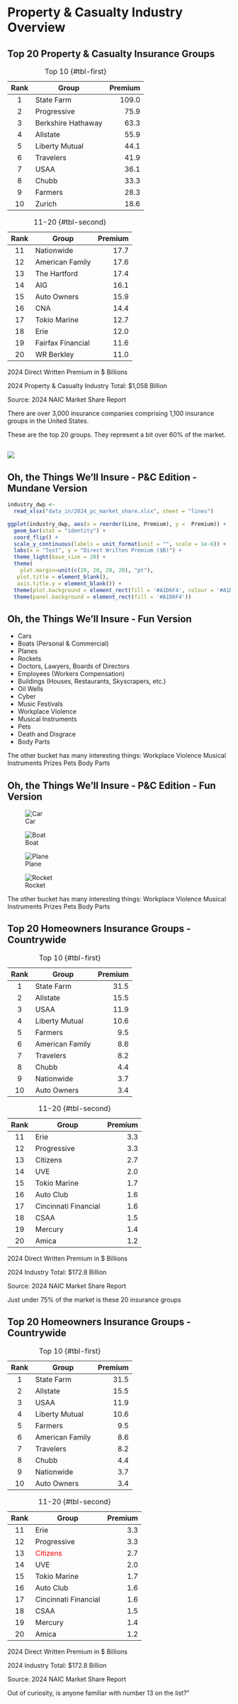 # Property & Casualty Industry Overview {background-color="#A1D6F4"}

## Top 20 Property & Casualty Insurance Groups {background-color="#A1D6F4"}

::: {#tbl-panel layout-ncol=2}

::: {.fragment}
| Rank | Group | Premium |
|:-----:|-----|-----:|
| 1 | State Farm | 109.0 |
| 2 | Progressive | 75.9 |
| 3 | Berkshire Hathaway | 63.3 |
| 4 | Allstate | 55.9 |
| 5 | Liberty Mutual | 44.1 |
| 6 | Travelers | 41.9 |
| 7 | USAA | 36.1 |
| 8 | Chubb | 33.3 |
| 9 | Farmers | 28.3 |
| 10 | Zurich | 18.6 |

: Top 10 {#tbl-first}

:::

::: {.fragment}

| Rank | Group | Premium |
|:-----:|-----|-----:|
| 11 | Nationwide | 17.7 |
| 12 | American Family | 17.6 |
| 13 | The Hartford | 17.4 |
| 14 | AIG | 16.1 |
| 15 | Auto Owners | 15.9 |
| 16 | CNA | 14.4 |
| 17 | Tokio Marine | 12.7 |
| 18 | Erie | 12.0 |
| 19 | Fairfax Financial | 11.6 |
| 20 | WR Berkley | 11.0 |

: 11-20 {#tbl-second}

:::

2024 Direct Written Premium in $ Billions
:::

::: {.fragment}
2024 Property & Casualty Industry Total: $1,058 Billion

Source: 2024 NAIC Market Share Report
:::

::: {.notes}

There are over 3,000 insurance companies comprising 1,100 insurance groups in the United States.

These are the top 20 groups. They represent a bit over 60% of the market. 

:::

## {data-menu-title="Oh, the Things We'll Insure" background-color="#A1D6F4"}

![](images/things_well_insure.png)

## Oh, the Things We'll Insure - P&C Edition - Mundane Version {background-color="#A1D6F4"}

```r
industry_dwp <- 
  read_xlsx("data_in/2024_pc_market_share.xlsx", sheet = "lines")

ggplot(industry_dwp, aes(x = reorder(Line, Premium), y =  Premium)) + 
  geom_bar(stat = "identity") +
  coord_flip() +
  scale_y_continuous(labels = unit_format(unit = "", scale = 1e-6)) +
  labs(x = "Test", y = "Direct Written Premium ($B)") +
  theme_light(base_size = 20) +
  theme(
    plot.margin=unit(c(20, 20, 20, 20), "pt"),
   plot.title = element_blank(),
   axis.title.y = element_blank()) +
  theme(plot.background = element_rect(fill = '#A1D6F4', colour = '#A1D6F4')) +
  theme(panel.background = element_rect(fill = '#A1D6F4'))

```

## Oh, the Things We'll Insure - Fun Version {background-color="#A1D6F4"}

::: {.incremental}

- Cars
- Boats (Personal & Commercial)
- Planes
- Rockets
- Doctors, Lawyers, Boards of Directors
- Employees (Workers Compensation)
- Buildings (Houses, Restaurants, Skyscrapers, etc.)
- Oil Wells
- Cyber 
- Music Festivals
- Workplace Violence
- Musical Instruments
- Pets
- Death and Disgrace
- Body Parts
:::

::: {.notes}
The other bucket has many interesting things:
Workplace Violence
Musical Instruments
Prizes
Pets
Body Parts
:::

## Oh, the Things We'll Insure - P&C Edition - Fun Version {background-color="#A1D6F4"}

::: {.r-stack}

::: {.fragment .fade-out}
![Car](images/car.png) 
::: 

::: {.fragment}
![Boat](images/yacht.png) 
:::

::: {.fragment}
![Plane](images/plane.png) 
:::

::: {.fragment}
![Rocket](images/rocket.png) 
:::

:::

::: {.notes}
The other bucket has many interesting things:
Workplace Violence
Musical Instruments
Prizes
Pets
Body Parts
:::



## Top 20 Homeowners Insurance Groups - Countrywide {background-color="#A1D6F4"}

::: {#tbl-panel layout-ncol=2}

::: {.fragment}
| Rank | Group | Premium |
|:-----:|-----|-----:|
| 1 | State Farm | 31.5 |	
| 2 | Allstate | 15.5 |	
| 3 | USAA | 11.9 |	
| 4 | Liberty Mutual | 10.6 |	
| 5 | Farmers | 9.5 |	
| 6 | American Family | 8.6 |	
| 7 | Travelers | 8.2 |	
| 8 | Chubb | 4.4 |	
| 9 | Nationwide | 3.7 |	
| 10 | Auto Owners | 3.4 |	

: Top 10 {#tbl-first}

:::

::: {.fragment}

| Rank | Group | Premium |
|:-----:|-----|-----:|
| 11 | Erie | 3.3 |
| 12 | Progressive | 3.3 |
| 13 | Citizens | 2.7 |
| 14 | UVE | 2.0 |
| 15 | Tokio Marine | 1.7 |
| 16 | Auto Club | 1.6 |
| 17 | Cincinnati Financial | 1.6 |
| 18 | CSAA | 1.5 |
| 19 | Mercury | 1.4 |
| 20 | Amica | 1.2 |

: 11-20 {#tbl-second}

:::

2024 Direct Written Premium in $ Billions
:::

::: {.fragment}
2024 Industry Total: $172.8 Billion

Source: 2024 NAIC Market Share Report
:::

::: {.notes }
Just under 75% of the market is these 20 insurance groups

:::

## Top 20 Homeowners Insurance Groups - Countrywide {background-color="#A1D6F4"}

::: {#tbl-panel layout-ncol=2}

| Rank | Group | Premium |
|:-----:|-----|-----:|
| 1 | State Farm | 31.5 |	
| 2 | Allstate | 15.5 |	
| 3 | USAA | 11.9 |	
| 4 | Liberty Mutual | 10.6 |	
| 5 | Farmers | 9.5 |	
| 6 | American Family | 8.6 |	
| 7 | Travelers | 8.2 |	
| 8 | Chubb | 4.4 |	
| 9 | Nationwide | 3.7 |	
| 10 | Auto Owners | 3.4 |	

: Top 10 {#tbl-first}

| Rank | Group | Premium |
|:-----:|-----|-----:|
| 11 | Erie | 3.3 |
| 12 | Progressive | 3.3 |
| 13 | [Citizens]{style="color:red;"} | 2.7 |
| 14 | UVE | 2.0 |
| 15 | Tokio Marine | 1.7 |
| 16 | Auto Club | 1.6 |
| 17 | Cincinnati Financial | 1.6 |
| 18 | CSAA | 1.5 |
| 19 | Mercury | 1.4 |
| 20 | Amica | 1.2 |

: 11-20 {#tbl-second}


2024 Direct Written Premium in $ Billions
:::

2024 Industry Total: $172.8 Billion

Source: 2024 NAIC Market Share Report

::: {.notes }
Out of curiosity, is anyone familiar with number 13 on the list?"
:::

